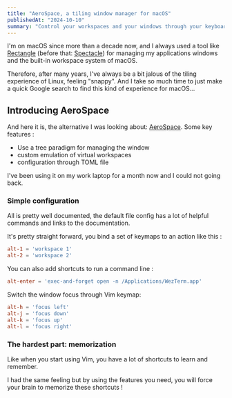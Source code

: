 ```yaml
---
title: "AeroSpace, a tiling window manager for macOS"
publishedAt: "2024-10-10"
summary: "Control your workspaces and your windows through your keyboard"
---
```


I'm on macOS since more than a decade now, and I always used a tool like [Rectangle](https://rectangleapp.com/)
(before that: [Spectacle](https://github.com/eczarny/spectacle)) for managing my applications
windows and the built-in workspace system of macOS.

Therefore, after many years, I've always be a bit jalous of the tiling experience of Linux, feeling "snappy".
And I take so much time to just make a quick Google search to find this kind of experience for macOS...

## Introducing AeroSpace

And here it is, the alternative I was looking about: [AeroSpace](https://github.com/nikitabobko/AeroSpace).
Some key features :

- Use a tree paradigm for managing the window
- custom emulation of virtual workspaces
- configuration through TOML file

I've been using it on my work laptop for a month now and I could not going back.

### Simple configuration

All is pretty well documented, the default file config has a lot of helpful commands and links to the documentation.

It's pretty straight forward, you bind a set of keymaps to an action like this :

```TOML
alt-1 = 'workspace 1'
alt-2 = 'workspace 2'
```

You can also add shortcuts to run a command line :

```toml
alt-enter = 'exec-and-forget open -n /Applications/WezTerm.app'
```

Switch the window focus through Vim keymap:

```toml
alt-h = 'focus left'
alt-j = 'focus down'
alt-k = 'focus up'
alt-l = 'focus right'
```

### The hardest part: memorization

Like when you start using Vim, you have a lot of shortcuts to learn and remember.

I had the same feeling but by using the features you need, you will force your brain to memorize these shortcuts !
